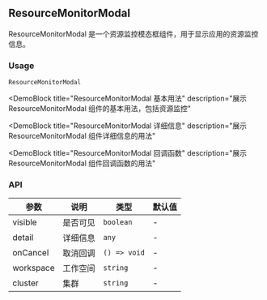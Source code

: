 
## ResourceMonitorModal

ResourceMonitorModal 是一个资源监控模态框组件，用于显示应用的资源监控信息。

### Usage

`ResourceMonitorModal`

<DemoBlock
  title="ResourceMonitorModal 基本用法"
  description="展示 ResourceMonitorModal 组件的基本用法，包括资源监控"
>
  <Basic />
</DemoBlock>

<DemoBlock
  title="ResourceMonitorModal 详细信息"
  description="展示 ResourceMonitorModal 组件详细信息的用法"
>
  <WithDetail />
</DemoBlock>

<DemoBlock
  title="ResourceMonitorModal 回调函数"
  description="展示 ResourceMonitorModal 组件回调函数的用法"
>
  <WithCallbacks />
</DemoBlock>

### API

| 参数 | 说明 | 类型 | 默认值 |
| --- | --- | --- | --- |
| visible | 是否可见 | `boolean` | - |
| detail | 详细信息 | `any` | - |
| onCancel | 取消回调 | `() => void` | - |
| workspace | 工作空间 | `string` | - |
| cluster | 集群 | `string` | - | 